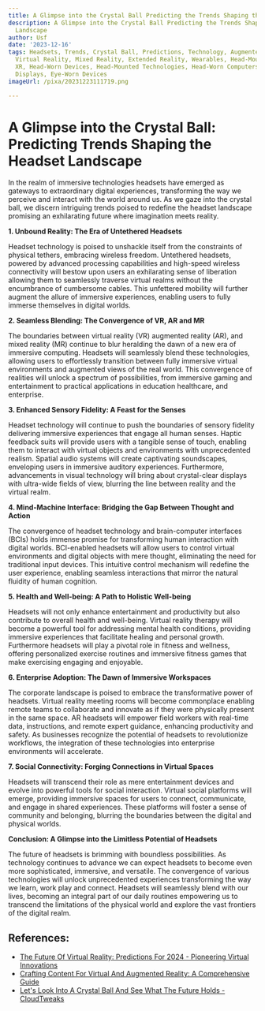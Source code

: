 ```yaml
---
title: A Glimpse into the Crystal Ball Predicting the Trends Shaping the Headset Landscape
description: A Glimpse into the Crystal Ball Predicting the Trends Shaping the Headset
  Landscape
author: Usf
date: '2023-12-16'
tags: Headsets, Trends, Crystal Ball, Predictions, Technology, Augmented Reality,
  Virtual Reality, Mixed Reality, Extended Reality, Wearables, Head-Mounted Displays,
  XR, Head-Worn Devices, Head-Mounted Technologies, Head-Worn Computers, Eye-Worn
  Displays, Eye-Worn Devices
imageUrl: /pixa/20231223111719.png

---
```

# A Glimpse into the  Crystal Ball: Predicting Trends Shaping the Headset Landscape

In the realm of immersive technologies headsets have emerged as gateways to extraordinary digital experiences, transforming the way we perceive and interact with the world around us. As  we gaze into the crystal ball, we discern intriguing trends poised to redefine the headset landscape promising an exhilarating future where imagination meets  reality.

**1. Unbound Reality: The Era of Untethered Headsets**

Headset technology is poised to unshackle itself from the constraints of physical  tethers, embracing  wireless freedom. Untethered headsets, powered by advanced processing  capabilities and high-speed wireless connectivity will bestow upon  users an exhilarating  sense of liberation allowing them to seamlessly traverse virtual realms without the encumbrance of cumbersome cables. This  unfettered mobility will further augment the allure of immersive experiences,  enabling users  to  fully immerse themselves in digital worlds.

**2. Seamless Blending: The  Convergence  of VR, AR and MR**

The  boundaries between virtual reality (VR) augmented reality (AR), and mixed  reality (MR) continue to blur heralding the dawn  of a  new era of immersive computing. Headsets will  seamlessly blend these technologies, allowing  users to effortlessly  transition between  fully immersive virtual environments and augmented views of the real world. This convergence of realities will unlock a spectrum of possibilities, from immersive gaming and entertainment to practical  applications in  education healthcare, and enterprise.

**3. Enhanced Sensory Fidelity: A Feast for the  Senses**

Headset technology will continue to push  the  boundaries of sensory  fidelity delivering immersive experiences that engage all human senses. Haptic feedback suits will provide users  with a tangible sense of  touch, enabling  them to interact with virtual objects and environments with unprecedented realism. Spatial audio systems will create  captivating soundscapes, enveloping users in immersive auditory experiences. Furthermore, advancements in visual technology will bring about crystal-clear  displays with ultra-wide fields of view, blurring  the line between reality and the virtual realm.

**4. Mind-Machine Interface: Bridging the Gap Between Thought and Action**

The convergence of headset technology and brain-computer interfaces (BCIs)  holds immense promise for transforming human interaction with digital worlds. BCI-enabled headsets will allow users to control virtual environments and digital objects with mere  thought, eliminating the need for traditional input devices. This intuitive control mechanism will redefine the user experience, enabling seamless interactions that mirror the natural fluidity  of human cognition.

**5. Health and  Well-being: A Path  to Holistic Well-being**

Headsets will not only  enhance entertainment and productivity but also contribute to overall health and well-being. Virtual reality therapy will become a powerful tool for addressing mental health conditions, providing immersive experiences that  facilitate healing and personal growth.  Furthermore headsets will  play  a pivotal role in fitness and wellness, offering personalized exercise routines and immersive fitness games that make exercising  engaging and enjoyable.

**6. Enterprise Adoption:  The Dawn of Immersive Workspaces**

The corporate landscape is poised to embrace the transformative power of headsets.  Virtual reality meeting rooms will  become commonplace enabling remote teams to collaborate and innovate as if they were physically present in the  same space. AR headsets will empower field workers with real-time data, instructions, and remote expert guidance, enhancing productivity and safety. As businesses recognize the  potential of headsets to revolutionize workflows, the integration of these technologies into enterprise environments will accelerate.

**7. Social Connectivity: Forging  Connections  in Virtual  Spaces**

Headsets will transcend their role as mere entertainment devices and  evolve into powerful tools for  social interaction. Virtual social platforms will emerge, providing immersive spaces for users to connect, communicate, and engage  in shared experiences. These platforms will foster a sense of community and belonging, blurring the boundaries between the digital and physical worlds.

**Conclusion: A Glimpse into the Limitless  Potential of Headsets**

The future of headsets is brimming with boundless possibilities. As technology continues to advance we can  expect headsets  to become even more  sophisticated, immersive, and versatile. The convergence  of various technologies will unlock unprecedented experiences  transforming the way we  learn, work play and connect. Headsets will seamlessly  blend with  our lives, becoming an integral part of our daily routines empowering us to transcend the limitations of  the physical world and explore the vast frontiers of the digital realm.

## References:
- [The Future Of Virtual Reality: Predictions For 2024 - Pioneering Virtual Innovations](https://alexresendiz.com/the-future-of-virtual-reality/)
- [Crafting Content For Virtual And Augmented Reality: A Comprehensive Guide](https://ranking-articles.com/crafting-content-for-virtual-and-augmented-reality/)
- [Let's Look Into A Crystal Ball And See What The Future Holds - CloudTweaks](https://cloudtweaks.com/2017/03/lets-look-crystal-ball-see-future-holds-cloud-computing/)
